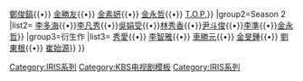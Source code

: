 {{Navbox
|name=IRIS系列
|title=IRIS系列
|state= collapsed 
|titlestyle = background:#E6E6FA
|groupstyle = background:#E6E6FA
|liststyle  = text-align:left;background:#c0c0c0
|group1=Season 1
|list1={{Navbox|child
|group1=[[IRIS (電視劇)|IRIS]]{{0}}{{0}}{{0}}(2009)
|list1=[[李炳憲]]{{•}} [[金泰希]]{{•}} [[鄭俊鎬]]{{•}} [[金勝友]]{{•}} [[金素妍]]{{•}} [[金永哲]]{{•}} [[T.O.P.]]}}
|group2=Season 2
|list2={{Navbox|child
|group1=[[IRIS 2]]{{0}} (2013)
|list1=[[張赫 (韓國)|張赫]]{{•}} [[李多海]]{{•}}[[李凡秀]]{{•}}[[吳娟受]]{{•}}[[林秀香]]{{•}}[[尹斗俊]]{{•}}[[MBLAQ|李準]]{{•}}[[金永哲]]}}
|group3=衍生作
|list3={{Navbox|child
|group1=[[雅典娜：戰爭女神|雅典娜]]{{0}}(2010)
|list1=[[鄭雨盛]]{{•}} [[秀愛]]{{•}} [[李智雅]]{{•}} [[車勝元]]{{•}} [[金旻鍾]]{{•}} [[劉東根]]{{•}} [[始源|崔始源]]}}
}}
<includeonly>[[Category:IRIS系列]]</includeonly>
<noinclude>
[[Category:KBS电视剧模板]]
[[Category:IRIS系列]]
</noinclude>